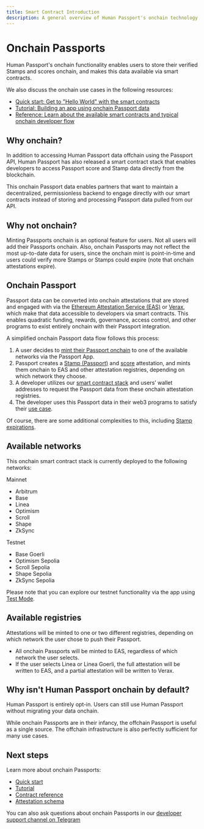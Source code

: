 ```yaml
---
title: Smart Contract Introduction
description: A general overview of Human Passport's onchain technology stack.
---
```


# Onchain Passports

Human Passport's onchain functionality enables users to store their verified Stamps and scores onchain, and makes this data available via smart contracts.

We also discuss the onchain use cases in the following resources:
* [Quick start: Get to "Hello World" with the smart contracts](quick-start-guide)
* [Tutorial: Building an app using onchain Passport data](integrating-onchain-stamp-data)
* [Reference: Learn about the available smart contracts and typical onchain developer flow](contract-reference)

## Why onchain?

In addition to accessing Human Passport data offchain using the Passport API, Human Passport has also released a smart contract stack that enables developers to access Passport score and Stamp data directly from the blockchain. 

This onchain Passport data enables partners that want to maintain a decentralized, permissionless backend to engage directly with our smart contracts instead of storing and processing Passport data pulled from our API. 

## Why not onchain?

Minting Passports onchain is an optional feature for users. Not all users will add their Passports onchain. Also, onchain Passports may not reflect the most up-to-date data for users, since the onchain mint is point-in-time and users could verify more Stamps or Stamps could expire (note that onchain attestations expire). 

## Onchain Passport

Passport data can be converted into onchain attestations that are stored and engaged with via the [Ethereum Attestation Service (EAS)](https://attest.sh/) or [Verax](https://ver.ax/), which make that data accessible to developers via smart contracts. This enables quadratic funding, rewards, governance, access control, and other programs to exist entirely onchain with their Passport integration. 

A simplified onchain Passport data flow follows this process:
1. A user decides to [mint their Passport onchain](https://support.passport.xyz/passport-knowledge-base/using-passport/onchain-passport) to one of the available networks via the Passport App.
2. Passport creates a [Stamp (Passport)](https://optimism.easscan.org/schema/view/0xd7b8c4ffa4c9fd1ecb3f6db8201e916a8d7dba11f161c1b0b5ccf44ceb8e2a39) and [score](https://optimism.easscan.org/schema/view/0x6ab5d34260fca0cfcf0e76e96d439cace6aa7c3c019d7c4580ed52c6845e9c89) attestation, and mints them onchain to EAS and other attestation registries, depending on which network they choose.
3. A developer utilizes our [smart contract stack](/building-with-passport/smart-contracts/contract-reference#how-to-query-for-onchain-passport-data) and users’ wallet addresses to request the Passport data from these onchain attestation registries.
4. The developer uses this Passport data in their web3 programs to satisfy their [use case](/overview/use-cases).

Of course, there are some additional complexities to this, including [Stamp expirations](onchain-expirations). 

## Available networks

This onchain smart contract stack is currently deployed to the following networks:

Mainnet
* Arbitrum
* Base
* Linea
* Optimism
* Scroll
* Shape
* ZkSync

Testnet
* Base Goerli
* Optimism Sepolia
* Scroll Sepolia
* Shape Sepolia
* ZkSync Sepolia

Please note that you can explore our testnet functionality via the app using [Test Mode](test-mode).

## Available registries

Attestations will be minted to one or two different registries, depending on which network the user chose to push their Passport.

* All onchain Passports will be minted to EAS, regardless of which network the user selects. 
* If the user selects Linea or Linea Goerli, the full attestation will be written to EAS, and a partial attestation will be written to Verax. 

## Why isn't Human Passport onchain by default?

Human Passport is entirely opt-in. Users can still use Human Passport without migrating your data onchain. 

While onchain Passports are in their infancy, the offchain Passport is useful as a single source. The offchain infrastructure is also perfectly sufficient for many use cases.

## Next steps

Learn more about onchain Passports:
* [Quick start](quick-start-guide)
* [Tutorial](integrating-onchain-stamp-data)
* [Contract reference](contract-reference)
* [Attestation schema](attestation-schema)

You can also ask questions about onchain Passports in our [developer support channel on Telegram](https://t.me/+Mcp9RsRV7tVmYjZh)
